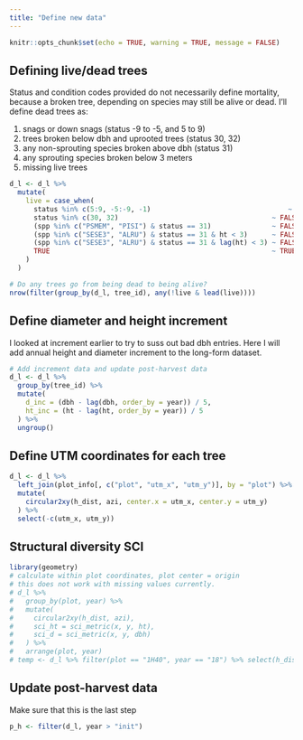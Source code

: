 ```yaml
---
title: "Define new data"
---
```


```r
knitr::opts_chunk$set(echo = TRUE, warning = TRUE, message = FALSE)
```

## Defining live/dead trees

Status and condition codes provided do not necessarily define mortality, because a broken tree, depending on species may still be alive or dead. I'll define dead trees as:

1. snags or down snags (status -9 to -5, and 5 to 9)
2. trees broken below dbh and uprooted trees (status 30, 32)
3. any non-sprouting species broken above dbh (status 31)
4. any sprouting species broken below 3 meters
5. missing live trees


```r

d_l <- d_l %>%
  mutate(
    live = case_when(
      status %in% c(5:9, -5:-9, -1)                                  ~ FALSE,
      status %in% c(30, 32)                                      ~ FALSE,
      (spp %in% c("PSMEM", "PISI") & status == 31)               ~ FALSE,
      (spp %in% c("SESE3", "ALRU") & status == 31 & ht < 3)      ~ FALSE,
      (spp %in% c("SESE3", "ALRU") & status == 31 & lag(ht) < 3) ~ FALSE,
      TRUE                                                       ~ TRUE
    )
  )

# Do any trees go from being dead to being alive?
nrow(filter(group_by(d_l, tree_id), any(!live & lead(live))))

```

## Define diameter and height increment

I looked at increment earlier to try to suss out bad dbh entries. Here I will add annual height and diameter increment to the long-form dataset.

```r
# Add increment data and update post-harvest data
d_l <- d_l %>%
  group_by(tree_id) %>%
  mutate(
    d_inc = (dbh - lag(dbh, order_by = year)) / 5,
    ht_inc = (ht - lag(ht, order_by = year)) / 5
  ) %>%
  ungroup()


```

## Define UTM coordinates for each tree

```r
d_l <- d_l %>%
  left_join(plot_info[, c("plot", "utm_x", "utm_y")], by = "plot") %>%
  mutate(
    circular2xy(h_dist, azi, center.x = utm_x, center.y = utm_y)
  ) %>%
  select(-c(utm_x, utm_y))
```

## Structural diversity SCI

```r
library(geometry)
# calculate within plot coordinates, plot center = origin
# this does not work with missing values currently.
# d_l %>%
#   group_by(plot, year) %>%
#   mutate(
#     circular2xy(h_dist, azi),
#     sci_ht = sci_metric(x, y, ht),
#     sci_d = sci_metric(x, y, dbh)
#   ) %>%
#   arrange(plot, year)
# temp <- d_l %>% filter(plot == "1H40", year == "18") %>% select(h_dist, azi, ht, dbh)
```

## Update post-harvest data

Make sure that this is the last step

```r
p_h <- filter(d_l, year > "init")
```

